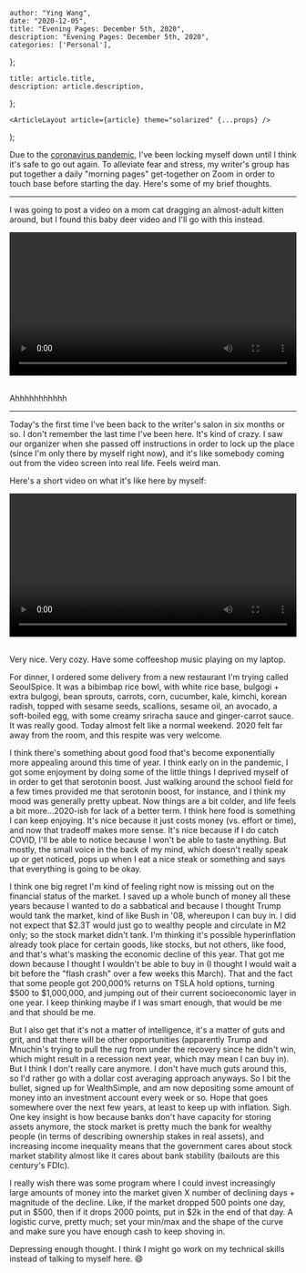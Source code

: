 

    author: "Ying Wang",
    date: "2020-12-05",
    title: "Evening Pages: December 5th, 2020",
    description: "Evening Pages: December 5th, 2020",
    categories: ['Personal'],
};

    title: article.title,
    description: article.description,
};

    <ArticleLayout article={article} theme="solarized" {...props} />
);


Due to the [coronavirus
pandemic](https://en.wikipedia.org/wiki/2019-20_coronavirus_pandemic), I've been
locking myself down until I think it's safe to go out again. To alleviate fear
and stress, my writer's group has put together a daily "morning pages"
get-together on Zoom in order to touch base before starting the day. Here's some
of my brief thoughts.

---

I was going to post a video on a mom cat dragging an almost-adult kitten around,
but I found this baby deer video and I'll go with this instead.

<!-- https://stackoverflow.com/a/26276254 -->
<video style="width: 100%; width: -moz-available; width: -webkit-fill-available; width: fill-available; max-width: 100%;" controls>
    <source src="/video/posts/2020/12/05/evening_pages_2.mp4" type="video/mp4">
    Your browser does not support HTML5 video.
</video>
<br/>
<br/>

Ahhhhhhhhhhh

---

Today's the first time I've been back to the writer's salon in six months or so.
I don't remember the last time I've been here. It's kind of crazy. I saw our
organizer when she passed off instructions in order to lock up the place (since
I'm only there by myself right now), and it's like somebody coming out from the
video screen into real life. Feels weird man.

Here's a short video on what it's like here by myself:

<!-- https://stackoverflow.com/a/26276254 -->
<video style="width: 100%; width: -moz-available; width: -webkit-fill-available; width: fill-available; max-width: 100%;" controls>
    <source src="/video/posts/2020/12/05/evening_pages.mov" type="video/mp4">
    Your browser does not support HTML5 video.
</video>
<br/>
<br/>

Very nice. Very cozy. Have some coffeeshop music playing on my laptop.

For dinner, I ordered some delivery from a new restaurant I'm trying called
SeoulSpice. It was a bibimbap rice bowl, with white rice base, bulgogi + extra
bulgogi, bean sprouts, carrots, corn, cucumber, kale, kimchi, korean radish,
topped with sesame seeds, scallions, sesame oil, an avocado, a soft-boiled egg,
with some creamy sriracha sauce and ginger-carrot sauce. It was really good.
Today almost felt like a normal weekend. 2020 felt far away from the room, and
this respite was very welcome.

I think there's something about good food that's become exponentially more
appealing around this time of year. I think early on in the pandemic, I got some
enjoyment by doing some of the little things I deprived myself of in order to
get that serotonin boost. Just walking around the school field for a few times
provided me that serotonin boost, for instance, and I think my mood was
generally pretty upbeat. Now things are a bit colder, and life feels a bit
more...2020-ish for lack of a better term. I think here food is something I can
keep enjoying. It's nice because it just costs money (vs. effort or time), and
now that tradeoff makes more sense. It's nice because if I do catch COVID, I'll
be able to notice because I won't be able to taste anything. But mostly, the
small voice in the back of my mind, which doesn't really speak up or get
noticed, pops up when I eat a nice steak or something and says that everything
is going to be okay.

I think one big regret I'm kind of feeling right now is missing out on the
financial status of the market. I saved up a whole bunch of money all these
years because I wanted to do a sabbatical and because I thought Trump would tank
the market, kind of like Bush in '08, whereupon I can buy in. I did not expect
that $2.3T would just go to wealthy people and circulate in M2 only; so the
stock market didn't tank. I'm thinking it's possible hyperinflation already took
place for certain goods, like stocks, but not others, like food, and that's
what's masking the economic decline of this year. That got me down because I
thought I wouldn't be able to buy in (I thought I would wait a bit before the
"flash crash" over a few weeks this March). That and the fact that some people
got 200,000% returns on TSLA hold options, turning $500 to $1,000,000, and
jumping out of their current socioeconomic layer in one year. I keep thinking
maybe if I was smart enough, that would be me and that should be me.

But I also get that it's not a matter of intelligence, it's a matter of guts and
grit, and that there will be other opportunities (apparently Trump and Mnuchin's
trying to pull the rug from under the recovery since he didn't win, which might
result in a recession next year, which may mean I can buy in). But I think I
don't really care anymore. I don't have much guts around this, so I'd rather go
with a dollar cost averaging approach anyways. So I bit the bullet, signed up
for WealthSimple, and am now depositing some amount of money into an investment
account every week or so. Hope that goes somewhere over the next few years, at
least to keep up with inflation. Sigh. One key insight is how because banks
don't have capacity for storing assets anymore, the stock market is pretty much
the bank for wealthy people (in terms of describing ownership stakes in real
assets), and increasing income inequality means that the government cares about
stock market stability almost like it cares about bank stability (bailouts are
this century's FDIc).

I really wish there was some program where I could invest increasingly large
amounts of money into the market given X number of declining days + magnitude of
the decline. Like, if the market dropped 500 points one day, put in $500, then
if it drops 2000 points, put in $2k in the end of that day. A logistic curve,
pretty much; set your min/max and the shape of the curve and make sure you have
enough cash to keep shoving in.

Depressing enough thought. I think I might go work on my technical skills
instead of talking to myself here. :smile:
